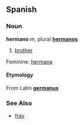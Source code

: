 ==Spanish==
===Noun===
'''hermano''' ''m'', plural '''[[hermanos]]'''

# [[brother]]

Feminine:  [[hermana]]

====Etymology====
From Latin '''[[germanus]]'''

===See Also===
*[[fray]]